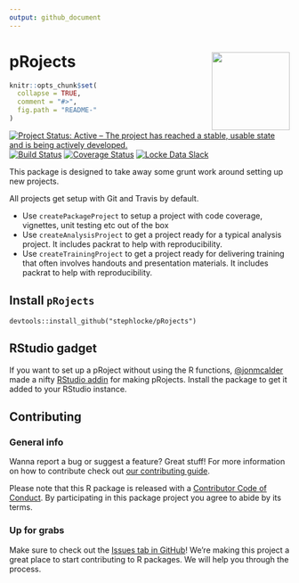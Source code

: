 ```yaml
---
output: github_document
---
```


# pRojects <img src="man/figures/logo.png" align="right" height=140/>

<!-- README.md is generated from README.Rmd. Please edit that file -->

```r
knitr::opts_chunk$set(
  collapse = TRUE,
  comment = "#>",
  fig.path = "README-"
)
```
[![Project Status: Active – The project has reached a stable, usable state and is being actively developed.](http://www.repostatus.org/badges/latest/active.svg)](http://www.repostatus.org/#active)
[![Build Status](https://travis-ci.org/lockedata/pRojects.svg?branch=master)](https://travis-ci.org/lockedata/pRojects) [![Coverage Status](https://img.shields.io/coveralls/lockedata/pRojects.svg)](https://coveralls.io/r/lockedata/pRojects?branch=master) [![Locke Data Slack](https://img.shields.io/badge/Slack-discuss-blue.svg?logo=slack&longCache=true&style=flat)](https://join.slack.com/t/lockedata/shared_invite/enQtMjkwNjY3ODkwMzg2LTI1OGU1NTM3ZGIyZGFiNTdlODI3MzU2N2ZlNDczMjM4M2U2OWVmNDMzZTQ1ZGNlZDQ3MGM2MGVjMjI2MWIyMjI)

This package is designed to take away some grunt work around setting up new projects.

All projects get setup with Git and Travis by default.

- Use `createPackageProject` to setup a project with code coverage, vignettes, unit testing etc out of the box
- Use `createAnalysisProject` to get a project ready for a typical analysis project. It includes packrat to help with reproducibility.
- Use `createTrainingProject` to get a project ready for delivering training that often involves handouts and presentation materials. It includes packrat to help with reproducibility.

## Install `pRojects`

```
devtools::install_github("stephlocke/pRojects")
```

## RStudio gadget
If you want to set up a pRoject without using the R functions, [\@jonmcalder](https://github.com/jonmcalder) made a nifty [RStudio addin](https://rstudio.github.io/rstudioaddins/) for making pRojects. Install the package to get it added to your RStudio instance.

## Contributing

### General info

Wanna report a bug or suggest a feature? Great stuff! For more information on how to contribute check out [our contributing guide](.github/CONTRIBUTING.md). 

Please note that this R package is released with a [Contributor Code of Conduct](CODE_OF_CONDUCT.md). By participating in this package project you agree to abide by its terms.
 
### Up for grabs

Make sure to check out the [Issues tab in GitHub](https://github.com/stephlocke/pRojects/issues)! We're making this project a great place to start contributing to R packages. We will help you through the process. 
